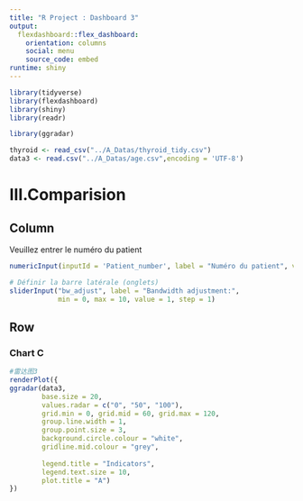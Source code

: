 ```yaml
---
title: "R Project : Dashboard 3"
output: 
  flexdashboard::flex_dashboard:
    orientation: columns
    social: menu
    source_code: embed
runtime: shiny
---
```



```r
library(tidyverse)
library(flexdashboard)
library(shiny)
library(readr)

library(ggradar)

thyroid <- read_csv("../A_Datas/thyroid_tidy.csv")
data3 <- read.csv("../A_Datas/age.csv",encoding = 'UTF-8')
```



Ⅲ.Comparision {data-orientation=rows}
=======================================================================

Column {.sidebar}
-----------------------------------------------------------

Veuillez entrer le numéro du patient

```r
numericInput(inputId = 'Patient_number', label = "Numéro du patient", value = 1, min = 1, max = nrow(thyroid), step = 1)

# Définir la barre latérale (onglets)
sliderInput("bw_adjust", label = "Bandwidth adjustment:",
            min = 0, max = 10, value = 1, step = 1)
```



Row {data-width=350}
-----------------------------------------------------------------------
### Chart C

```r
#雷达图3
renderPlot({
ggradar(data3,
        base.size = 20,
        values.radar = c("0", "50", "100"),
        grid.min = 0, grid.mid = 60, grid.max = 120,
        group.line.width = 1,
        group.point.size = 3,
        background.circle.colour = "white",
        gridline.mid.colour = "grey",
        
        legend.title = "Indicators",
        legend.text.size = 10,
        plot.title = "A")
})
```

